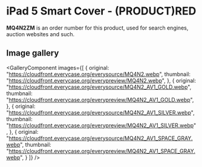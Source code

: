
# iPad 5 Smart Cover - (PRODUCT)RED

<Callout type='info' emoji='👉🏻'>**MQ4N2ZM** is an order number for this product, used for search engines, auction websites and such.</Callout>

## Image gallery

<GalleryComponent
    images={[
      {
        original: "https://cloudfront.everycase.org/everysource/MQ4N2.webp",
        thumbnail: "https://cloudfront.everycase.org/everypreview/MQ4N2.webp",
      },
      {
        original: "https://cloudfront.everycase.org/everysource/MQ4N2_AV1_GOLD.webp",
        thumbnail: "https://cloudfront.everycase.org/everypreview/MQ4N2_AV1_GOLD.webp",
      },
      {
        original: "https://cloudfront.everycase.org/everysource/MQ4N2_AV1_SILVER.webp",
        thumbnail: "https://cloudfront.everycase.org/everypreview/MQ4N2_AV1_SILVER.webp",
      },
      {
        original: "https://cloudfront.everycase.org/everysource/MQ4N2_AV1_SPACE_GRAY.webp",
        thumbnail: "https://cloudfront.everycase.org/everypreview/MQ4N2_AV1_SPACE_GRAY.webp",
      }
    ]}
  />
